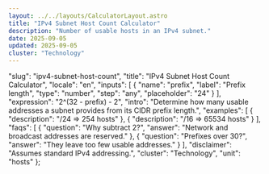 ```yaml
---
layout: ../../layouts/CalculatorLayout.astro
title: "IPv4 Subnet Host Count Calculator"
description: "Number of usable hosts in an IPv4 subnet."
date: 2025-09-05
updated: 2025-09-05
cluster: "Technology"
---
```



  "slug": "ipv4-subnet-host-count",
  "title": "IPv4 Subnet Host Count Calculator",
  "locale": "en",
  "inputs": [
    {
      "name": "prefix",
      "label": "Prefix length",
      "type": "number",
      "step": "any",
      "placeholder": "24"
    }
  ],
  "expression": "2^(32 - prefix) - 2",
  "intro": "Determine how many usable addresses a subnet provides from its CIDR prefix length.",
  "examples": [
    {
      "description": "/24 ⇒ 254 hosts"
    },
    {
      "description": "/16 ⇒ 65534 hosts"
    }
  ],
  "faqs": [
    {
      "question": "Why subtract 2?",
      "answer": "Network and broadcast addresses are reserved."
    },
    {
      "question": "Prefixes over 30?",
      "answer": "They leave too few usable addresses."
    }
  ],
  "disclaimer": "Assumes standard IPv4 addressing.",
  "cluster": "Technology",
  "unit": "hosts"
};

<Calculator schema={schema} />
